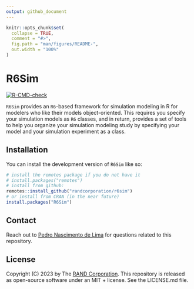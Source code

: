 ```yaml
---
output: github_document
---
```


<!-- README.md is generated from README.Rmd. Please edit that file -->

```r
knitr::opts_chunk$set(
  collapse = TRUE,
  comment = "#>",
  fig.path = "man/figures/README-",
  out.width = "100%"
)
```

# R6Sim

<!-- badges: start -->
[![R-CMD-check](https://github.com/RANDCorporation/R6Sim/actions/workflows/R-CMD-check.yaml/badge.svg)](https://github.com/RANDCorporation/R6Sim/actions/workflows/R-CMD-check.yaml)
<!-- badges: end -->

`R6Sim` provides an `R6`-based framework for simulation modeling in R for modelers who like their models object-oriented. This requires you specify your simulation models as `R6` classes, and in return, provides a set of tools to help you organize your simulation modeling study by specifying your model and your simulation experiment as a class.

## Installation

You can install the development version of `R6Sim` like so:

``` r
# install the remotes package if you do not have it
# install.packages("remotes")
# install from github:
remotes::install_github("randcorporation/r6sim")
# or install from CRAN (in the near future)
install.packages("R6Sim")
```

## Contact

Reach out to [Pedro Nascimento de Lima](https://www.rand.org/about/people/l/lima_pedro_nascimento_de.html) for questions related to this repository.

## License 

Copyright (C) 2023 by The [RAND Corporation](https://www.rand.org). This repository is released as open-source software under an MIT + license. See the LICENSE.md file.
